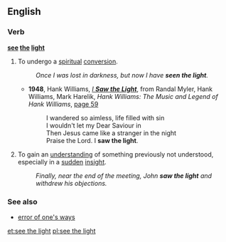 ==English==

===Verb===
'''[[see]] [[the]] [[light]]'''

# {{idiomatic|religious}} To undergo a [[spiritual]] [[conversion]].
#: ''Once I was lost in darkness, but now I have '''seen the light'''.''
#*'''1948''', Hank Williams, ''[[w:I Saw the Light (Hank Williams song)| I '''Saw the Light''']]'', from Randal Myler, Hank Williams, Mark Harelik, ''Hank Williams: The Music and Legend of Hank Williams'', [http://books.google.com/books?id=30u2zFjOqiUC&pg=PA59&dq=i-saw-the-light+williams&lr=&as_brr=3&ei=IT-jR-SrHaTYyATjvNyzDA&sig=_hdI-DUahV9MWuh0TyvQDwG7Y8g page 59]
#*:I wandered so aimless, life filled with sin
#*:I wouldn't let my Dear Saviour in
#*:Then Jesus came like a stranger in the night
#*:Praise the Lord. I '''saw the light'''.
# {{idiomatic}} To gain an [[understanding]] of something previously not understood, especially in a [[sudden]] [[insight]].
#: ''Finally, near the end of the meeting, John '''saw the light''' and withdrew his objections.''

===See also===
* [[error of one's ways]]

[[et:see the light]]
[[pl:see the light]]